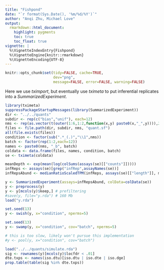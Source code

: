 ```yaml
---
title: "Fishpond"
date: "`r format(Sys.Date(), '%m/%d/%Y')`"
author: "Anqi Zhu, Michael Love"
output:
  rmarkdown::html_document:
    highlight: pygments
    toc: true
    toc_float: true
vignette: |
  %\VignetteIndexEntry{Fishpond}
  %\VignetteEngine{knitr::rmarkdown}
  %\VignetteEncoding{UTF-8}
---
```


<!-- run this document with library(rmarkdown); render("fishpond.Rmd") -->

```r
knitr::opts_chunk$set(tidy=FALSE, cache=TRUE,
                      dev="png",
                      message=FALSE, error=FALSE, warning=FALSE)
```

Here we use *tximport*, but eventually use *tximeta* to put
inferential replicates into a *SummarizedExperiment*.

```r
library(tximeta)
suppressPackageStartupMessages(library(SummarizedExperiment))
dir <- "../../quants"
subdir <- rep(c("bias","unif"), each=12)
nms <- rep(as.vector(t(outer(1:6,1:2,function(x,y) paste0(x,"_",y)))),2)
files <- file.path(dir, subdir, nms, "quant.sf")
all(file.exists(files))
condition <- factor(sub(".*_(.)","\\1",nms))
batch <- factor(rep(1:2,each=12))
names <- paste0(nms, "_b", batch)
coldata <- data.frame(files, names, condition, batch)
se <- tximeta(coldata)
```

```r
meanDepth <- exp(mean(log(colSums(assays(se)[["counts"]]))))
infReps <- assays(se)[grep("infRep",assayNames(se))]
infRepsAbund <- medianRatioScaledTPM(infReps, assays(se)[["length"]], meanDepth)
```

```r
y <- SummarizedExperiment(assays=infRepsAbund, colData=colData(se))
y <- preprocess(y)
y <- y[mcols(y)$keep,] # prefiltering
#save(y, file="y.rda") # 160 Mb
load("y.rda")
```

```r
set.seed(13)
y <- swish(y, x="condition", nperms=5)
```

```r
set.seed(13)
y <- swamp(y, x="condition", cov="batch", nperms=5)
```

```r
# this is too slow, likely won't pursue this implementation
#y <- pool(y, x="condition", cov="batch")
```

```r
load("../../quants/simulate.rda")
sig <- rownames(y)[mcols(y)$locfdr < .01]
dte.txps <- names(iso.dtu)[iso.dtu | iso.dte | iso.dge]
prop.table(table(sig %in% dte.txps))
```
